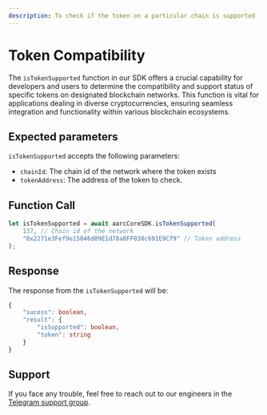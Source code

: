 ```yaml
---
description: To check if the token on a particular chain is supported
---
```


# Token Compatibility

The `isTokenSupported` function in our SDK offers a crucial capability for developers and users to determine the compatibility and support status of specific tokens on designated blockchain networks. This function is vital for applications dealing in diverse cryptocurrencies, ensuring seamless integration and functionality within various blockchain ecosystems.

## Expected parameters

`isTokenSupported` accepts the following parameters:

* `chainId`: The chain id of the network where the token exists
* `tokenAddress`: The address of the token to check.

## Function Call

```typescript
let isTokenSupported = await aarcCoreSDK.isTokenSupported(
    137, // Chain id of the network
    "0x2271e3Fef9e15046d09E1d78a8FF038c691E9Cf9" // Token address
);
```

## Response

The response from the `isTokenSupported` will be:

```typescript
{
    "sucess": boolean,
    "result": {
        "isSupported": boolean,
        "token": string
    }
}
```

## Support

If you face any trouble, feel free to reach out to our engineers in the [Telegram support group](https://t.me/aarcxyz).
